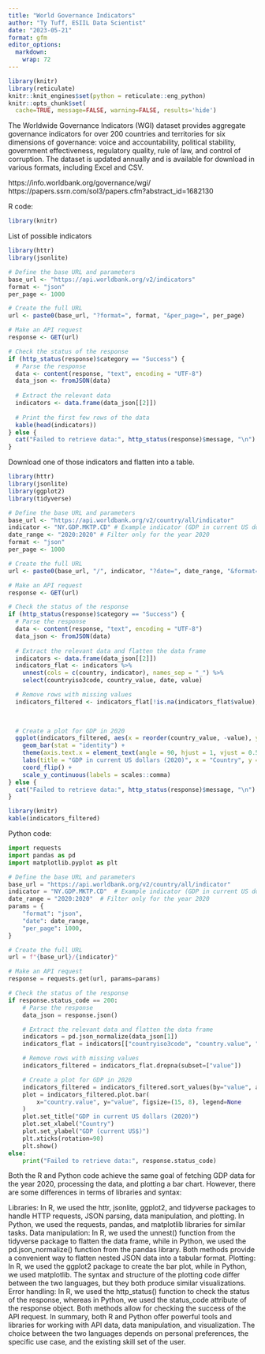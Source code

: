 ```yaml
---
title: "World Governance Indicators"
author: "Ty Tuff, ESIIL Data Scientist"
date: "2023-05-21"
format: gfm
editor_options: 
  markdown: 
    wrap: 72
---
```

```r
library(knitr)  
library(reticulate)  
knitr::knit_engines$set(python = reticulate::eng_python)  
knitr::opts_chunk$set(
  cache=TRUE, message=FALSE, warning=FALSE, results='hide')  
```

The Worldwide Governance Indicators (WGI) dataset provides aggregate governance indicators for over 200 countries and territories for six dimensions of governance: voice and accountability, political stability, government effectiveness, regulatory quality, rule of law, and control of corruption. The dataset is updated annually and is available for download in various formats, including Excel and CSV.

https://info.worldbank.org/governance/wgi/
https://papers.ssrn.com/sol3/papers.cfm?abstract_id=1682130

R code: 
```r
library(knitr)
```

List of possible indicators
```r
library(httr)
library(jsonlite)

# Define the base URL and parameters
base_url <- "https://api.worldbank.org/v2/indicators"
format <- "json"
per_page <- 1000

# Create the full URL
url <- paste0(base_url, "?format=", format, "&per_page=", per_page)

# Make an API request
response <- GET(url)

# Check the status of the response
if (http_status(response)$category == "Success") {
  # Parse the response
  data <- content(response, "text", encoding = "UTF-8")
  data_json <- fromJSON(data)
  
  # Extract the relevant data
  indicators <- data.frame(data_json[[2]])
  
  # Print the first few rows of the data
  kable(head(indicators))
} else {
  cat("Failed to retrieve data:", http_status(response)$message, "\n")
}
```

Download one of those indicators and flatten into a table.
```r
library(httr)
library(jsonlite)
library(ggplot2)
library(tidyverse)

# Define the base URL and parameters
base_url <- "https://api.worldbank.org/v2/country/all/indicator"
indicator <- "NY.GDP.MKTP.CD" # Example indicator (GDP in current US dollars)
date_range <- "2020:2020" # Filter only for the year 2020
format <- "json"
per_page <- 1000

# Create the full URL
url <- paste0(base_url, "/", indicator, "?date=", date_range, "&format=", format, "&per_page=", per_page)

# Make an API request
response <- GET(url)

# Check the status of the response
if (http_status(response)$category == "Success") {
  # Parse the response
  data <- content(response, "text", encoding = "UTF-8")
  data_json <- fromJSON(data)
  
  # Extract the relevant data and flatten the data frame
  indicators <- data.frame(data_json[[2]])
  indicators_flat <- indicators %>% 
    unnest(cols = c(country, indicator), names_sep = "_") %>%
    select(countryiso3code, country_value, date, value)

  # Remove rows with missing values
  indicators_filtered <- indicators_flat[!is.na(indicators_flat$value),]

  
  
  # Create a plot for GDP in 2020
  ggplot(indicators_filtered, aes(x = reorder(country_value, -value), y = value)) +
    geom_bar(stat = "identity") +
    theme(axis.text.x = element_text(angle = 90, hjust = 1, vjust = 0.5)) +
    labs(title = "GDP in current US dollars (2020)", x = "Country", y = "GDP (current US$)") +
    coord_flip() +
    scale_y_continuous(labels = scales::comma)
} else {
  cat("Failed to retrieve data:", http_status(response)$message, "\n")
}
```
```r
library(knitr)
kable(indicators_filtered)
```

Python code:

```python
import requests
import pandas as pd
import matplotlib.pyplot as plt

# Define the base URL and parameters
base_url = "https://api.worldbank.org/v2/country/all/indicator"
indicator = "NY.GDP.MKTP.CD"  # Example indicator (GDP in current US dollars)
date_range = "2020:2020"  # Filter only for the year 2020
params = {
    "format": "json",
    "date": date_range,
    "per_page": 1000,
}

# Create the full URL
url = f"{base_url}/{indicator}"

# Make an API request
response = requests.get(url, params=params)

# Check the status of the response
if response.status_code == 200:
    # Parse the response
    data_json = response.json()

    # Extract the relevant data and flatten the data frame
    indicators = pd.json_normalize(data_json[1])
    indicators_flat = indicators[["countryiso3code", "country.value", "date", "value"]]

    # Remove rows with missing values
    indicators_filtered = indicators_flat.dropna(subset=["value"])

    # Create a plot for GDP in 2020
    indicators_filtered = indicators_filtered.sort_values(by="value", ascending=False)
    plot = indicators_filtered.plot.bar(
        x="country.value", y="value", figsize=(15, 8), legend=None
    )
    plot.set_title("GDP in current US dollars (2020)")
    plot.set_xlabel("Country")
    plot.set_ylabel("GDP (current US$)")
    plt.xticks(rotation=90)
    plt.show()
else:
    print("Failed to retrieve data:", response.status_code)
```

Both the R and Python code achieve the same goal of fetching GDP data for the year 2020, processing the data, and plotting a bar chart. However, there are some differences in terms of libraries and syntax:

Libraries: In R, we used the httr, jsonlite, ggplot2, and tidyverse packages to handle HTTP requests, JSON parsing, data manipulation, and plotting. In Python, we used the requests, pandas, and matplotlib libraries for similar tasks.
Data manipulation: In R, we used the unnest() function from the tidyverse package to flatten the data frame, while in Python, we used the pd.json_normalize() function from the pandas library. Both methods provide a convenient way to flatten nested JSON data into a tabular format.
Plotting: In R, we used the ggplot2 package to create the bar plot, while in Python, we used matplotlib. The syntax and structure of the plotting code differ between the two languages, but they both produce similar visualizations.
Error handling: In R, we used the http_status() function to check the status of the response, whereas in Python, we used the status_code attribute of the response object. Both methods allow for checking the success of the API request.
In summary, both R and Python offer powerful tools and libraries for working with API data, data manipulation, and visualization. The choice between the two languages depends on personal preferences, the specific use case, and the existing skill set of the user.

